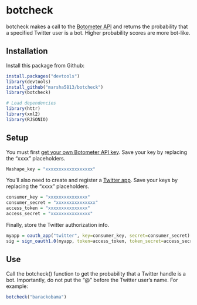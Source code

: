 # botcheck

botcheck makes a call to the [Botometer API](https://botometer.iuni.iu.edu/#!/) and returns the probability that a specified Twitter user is a bot. Higher probability scores are more bot-like.

## Installation

Install this package from Github:

```r
install.packages("devtools")
library(devtools)
install_github("marsha5813/botcheck")
library(botcheck)

# Load dependencies
library(httr)
library(xml2) 
library(RJSONIO)
```

## Setup 

You must first [get your own Botometer API key](https://market.mashape.com/OSoMe/botometer). Save your key by replacing the "xxxx" placeholders.

```r
Mashape_key = "xxxxxxxxxxxxxxxxxx"
```

You'll also need to create and register a [Twitter app](https://apps.twitter.com/). Save your keys by replacing the "xxxx" placeholders.

```r
consumer_key = "xxxxxxxxxxxxxxx"
consumer_secret = "xxxxxxxxxxxxxxx"
access_token = "xxxxxxxxxxxxxxx"
access_secret = "xxxxxxxxxxxxxxx"
```

Finally, store the Twitter authorization info.

```r
myapp = oauth_app("twitter", key=consumer_key, secret=consumer_secret)
sig = sign_oauth1.0(myapp, token=access_token, token_secret=access_secret)
```

## Use

Call the botcheck() function to get the probability that a Twitter handle is a bot. Importantly, do not put the "@" before the Twitter user's name. For example:

```r
botcheck("barackobama")
```




